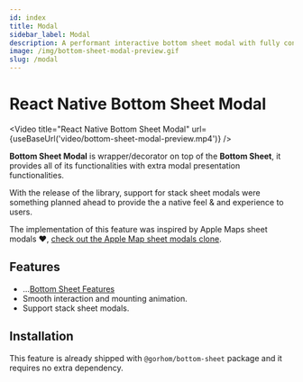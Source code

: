```yaml
---
id: index
title: Modal
sidebar_label: Modal
description: A performant interactive bottom sheet modal with fully configurable options 🚀
image: /img/bottom-sheet-modal-preview.gif
slug: /modal
---
```


# React Native Bottom Sheet Modal


<Video
  title="React Native Bottom Sheet Modal"
  url={useBaseUrl('video/bottom-sheet-modal-preview.mp4')}
/>

**Bottom Sheet Modal** is wrapper/decorator on top of the **Bottom Sheet**, it provides all of its functionalities with extra modal presentation functionalities.

With the release of the library, support for stack sheet modals were something planned ahead to provide the a native feel & and experience to users.

The implementation of this feature was inspired by Apple Maps sheet modals ❤️, [check out the Apple Map sheet modals clone](https://github.com/gorhom/react-native-bottom-sheet/blob/master/example/src/screens/advanced/MapExample.tsx).

## Features

- ...[Bottom Sheet Features](./#features)
- Smooth interaction and mounting animation.
- Support stack sheet modals.

## Installation

This feature is already shipped with `@gorhom/bottom-sheet` package and it requires no extra dependency.

